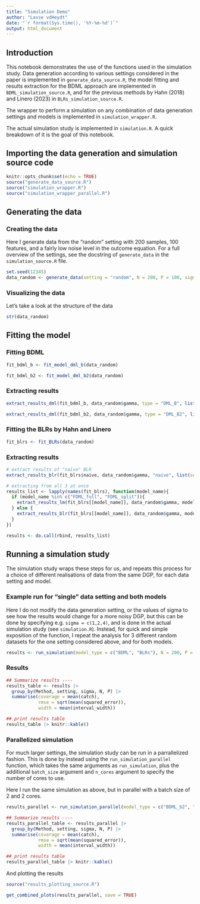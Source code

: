 ```yaml
---
title: "Simulation Demo"
author: "Lasse vdHeydt"
date: "`r format(Sys.time(), '%Y-%m-%d')`"
output: html_document
---
```


## Introduction

This notebook demonstrates the use of the functions used in the simulation study. 
Data generation according to various settings considered in the paper is implemented in `generate_data_source.R`, the model fitting and results extraction for the BDML approach are implemented in `BDML_simulation_source.R`, and for the previous methods by Hahn (2018) and Linero (2023) in `BLRs_simulation_source.R`. 

The wrapper to perform a simulation on any combination of data generation settings and models is implemented in `simulation_wrapper.R`.

The actual simulation study is implemented in `simulation.R`. A quick breakdown of it is the goal of this notebook.


## Importing the data generation and simulation source code
```r
knitr::opts_chunk$set(echo = TRUE)
source("generate_data_source.R")
source("simulation_wrapper.R")
source("simulation_wrapper_parallel.R")
```

## Generating the data

### Creating the data

Here I generate data from the "random" setting with 200 samples, 100 features, and a fairly low noise level in the outcome equation. For a full overview of the settings, see the docstring of `generate_data` in the `simulation_source.R` file.

```r
set.seed(12345)
data_random <- generate_data(setting = "random", N = 200, P = 100, sigma = 1)
```

### Visualizing the data

Let's take a look at the structure of the data

```r
str(data_random)
```

## Fitting the model

### Fitting BDML

```r
fit_bdml_b <- fit_model_dml_b(data_random)
```

```r
fit_bdml_b2 <- fit_model_dml_b2(data_random)
```

### Extracting results

```r
extract_results_dml(fit_bdml_b, data_random$gamma, type = "DML_B", list(setting = "random", N = 200, P = 100, sigma = 1))
```

```r
extract_results_dml(fit_bdml_b2, data_random$gamma, type = "DML_B2", list(setting = "random", N = 200, P = 100, sigma = 1))
```

### Fitting the BLRs by Hahn and Linero

```r
fit_blrs <- fit_BLRs(data_random)
```

### Extracting results

```r
# extract results of "naive" BLR
extract_results_blr(fit_blrs$naive, data_random$gamma, "naive", list(setting = "random", N = 200, P = 100, sigma = 1))
```

```r
# extracting from all 3 at once
results_list <- lapply(names(fit_blrs), function(model_name){
  if (model_name %in% c("FDML_full", "FDML_split")){
    extract_results_lm(fit_blrs[[model_name]], data_random$gamma, model_name, list(setting = "random", N = 200, P = 100, sigma = 1))
  } else {
    extract_results_blr(fit_blrs[[model_name]], data_random$gamma, model_name, list(setting = "random", N = 200, P = 100, sigma = 1))
  }
})

results <- do.call(rbind, results_list)
```

## Running a simulation study 

The simulation study wraps these steps for us, and repeats this process for a choice of different realisations of data from the same DGP, for each data setting and model.

### Example run for "single" data setting and both models

Here I do not modify the data generation setting, or the values of sigma to see how the results would change for a more noisy DGP, but this can be done by specifying e.g. `sigma = c(1,2,4)`, and is done in the actual simulation study (see `simulation.R`). Instead, for quick and simple exposition of the function, I repeat the analysis for 3 different random datasets for the one setting considered above, and for both models.

```r
results <- run_simulation(model_type = c("BDML", "BLRs"), N = 200, P = 100, setting = "random", sigma = 1, simulation_size = 3)
```

### Results

```r
## Summarize results ----
results_table <- results |>
  group_by(Method, setting, sigma, N, P) |>
  summarise(coverage = mean(catch), 
            rmse = sqrt(mean(squared_error)), 
            width = mean(interval_width))

## print results table
results_table |> knitr::kable()
```

### Parallelized simulation

For much larger settings, the simulation study can be run in a parrallelized fashion. This is done by instead using the `run_simulation_parallel` function, which takes the same arguments as `run_simulation`, plus the additional `batch_size` argument and `n_cores` argument to specify the number of cores to use.

Here I run the same simulation as above, but in parallel with a batch size of 2 and 2 cores.

```r
results_parallel <- run_simulation_parallel(model_type = c("BDML_b2", "BDML_r2d2", "BLRs"), N = 200, P = 100, setting = "fixed", sigma = c(1,2,4), simulation_size = 1, batch_size = 4, n_cores = 2)

## Summarize results ----
results_parallel_table <- results_parallel |>
  group_by(Method, setting, sigma, N, P) |>
  summarise(coverage = mean(catch), 
            rmse = sqrt(mean(squared_error)), 
            width = mean(interval_width))

## print results table
results_parallel_table |> knitr::kable()
```

And plotting the results

```r
source("results_plotting_source.R")

get_combined_plots(results_parallel, save = TRUE)
```
